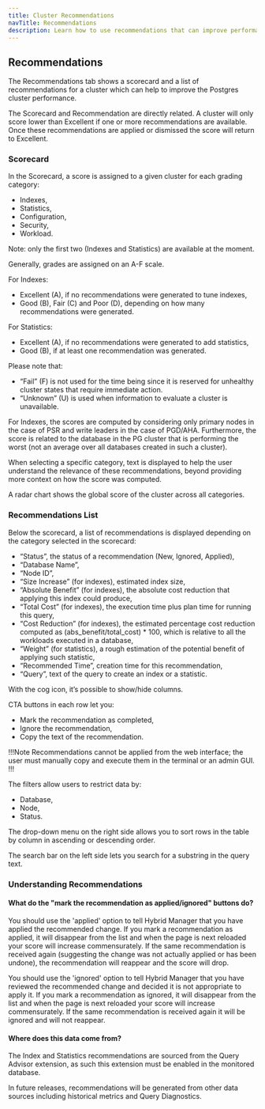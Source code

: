```yaml
---
title: Cluster Recommendations
navTitle: Recommendations
description: Learn how to use recommendations that can improve performance of a PG AI Hybrid Manager cluster.
---
```


## Recommendations

The Recommendations tab shows a scorecard and a list of recommendations for a cluster which can help to improve the Postgres cluster performance.

The Scorecard and Recommendation are directly related. A cluster will only score lower than Excellent if one or more recommendations are available.
Once these recommendations are applied or dismissed the score will return to Excellent.

### Scorecard

In the Scorecard, a score is assigned to a given cluster for each grading category:
- Indexes,
- Statistics,
- Configuration,
- Security,
- Workload.

Note: only the first two (Indexes and Statistics) are available at the moment.

Generally, grades are assigned on an A-F scale.

For Indexes:
- Excellent (A), if no recommendations were generated to tune indexes, 
- Good (B), Fair (C) and Poor (D), depending on how many recommendations were generated.

For Statistics:
- Excellent (A), if no recommendations were generated to add statistics, 
- Good (B), if at least one recommendation was generated.

Please note that:
- “Fail” (F) is not used for the time being since it is reserved for unhealthy cluster states that require immediate action.
- “Unknown” (U) is used when information to evaluate a cluster is unavailable.

For Indexes, the scores are computed by considering only primary nodes in the case of PSR and write leaders in the case of PGD/AHA. Furthermore, the score is related to the database in the PG cluster that is performing the worst (not an average over all databases created in such a cluster). 

When selecting a specific category, text is displayed to help the user understand the relevance of these recommendations, beyond providing more context on how the score was computed.

A radar chart shows the global score of the cluster across all categories.

### Recommendations List

Below the scorecard, a list of recommendations is displayed depending on the category selected in the scorecard:
- “Status”, the status of a recommendation (New, Ignored, Applied),
- “Database Name”,
- “Node ID”,
- “Size Increase” (for indexes), estimated index size, 
- “Absolute Benefit” (for indexes), the absolute cost reduction that applying this index could produce,
- “Total Cost” (for indexes), the execution time plus plan time for running this query,
- “Cost Reduction” (for indexes), the estimated percentage cost reduction computed as (abs_benefit/total_cost) * 100, which is relative to all the workloads executed in a database,
- “Weight” (for statistics), a rough estimation  of the potential benefit of applying such statistic, 
- “Recommended Time”, creation time	for this recommendation,
- “Query”, text of the query to create an index or a statistic.

With the cog icon, it’s possible to show/hide columns.  

CTA buttons in each row let you:
- Mark the recommendation as completed,
- Ignore the recommendation,
- Copy the text of the recommendation.

!!!Note
Recommendations cannot be applied from the web interface; the user must manually copy and execute them in the terminal or an admin GUI.
!!!

The filters allow users to restrict data by:
- Database,
- Node,
- Status.

The drop-down menu on the right side allows you to sort rows in the table by column in ascending or descending order.

The search bar on the left side lets you search for a substring in the query text.

### Understanding Recommendations

#### What do the "mark the recommendation as applied/ignored" buttons do?

You should use the 'applied' option to tell Hybrid Manager that you have applied the recommended change.
If you mark a recommendation as applied, it will disappear from the list and when the page is next reloaded your score will increase commensurately.
If the same recommendation is received again (suggesting the change was not actually applied or has been undone), the recommendation will reappear and the score will drop.

You should use the 'ignored' option to tell Hybrid Manager that you have reviewed the recommended change and decided it is not appropriate to apply it.
If you mark a recommendation as ignored, it will disappear from the list and when the page is next reloaded your score will increase commensurately.
If the same recommendation is received again it will be ignored and will not reappear.

#### Where does this data come from?

The Index and Statistics recommendations are sourced from the Query Advisor extension, as such this extension must be enabled in the monitored database.

In future releases, recommendations will be generated from other data sources including historical metrics and Query Diagnostics.